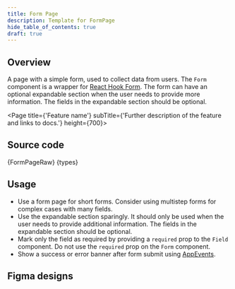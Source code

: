 ```yaml
---
title: Form Page
description: Template for FormPage
hide_table_of_contents: true
draft: true
---
```




## Overview

A page with a simple form, used to collect data from users. The `Form` component is a wrapper for [React Hook Form](https://react-hook-form.com/). The form can have an optional expandable section when the user needs to provide more information. The fields in the expandable section should be optional.

<Page title={'Feature name'} subTitle={'Further description of the feature and links to docs.'} height={700}>
  <FormPage />
</Page>

## Source code

<CodeBlock language="tsx">{FormPageRaw}</CodeBlock>
<CodeCollapse label="types.ts">{types}</CodeCollapse>

## Usage

- Use a form page for short forms. Consider using multistep forms for complex cases with many fields.
- Use the expandable section sparingly. It should only be used when the user needs to provide additional information. The fields in the expandable section should be optional.
- Mark only the field as required by providing a `required` prop to the `Field` component. Do not use the `required` prop on the `Form` component.
- Show a success or error banner after form submit using [AppEvents](https://developers.grafana.com/ui/canary/index.html?path=/docs/overlays-alert-toast--docs#dos-1).

## Figma designs

[//]: # 'Links to the applicable designs in Figma'
